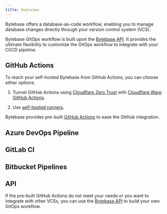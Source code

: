 ```yaml
---
title: Overview
---
```


Bytebase offers a database-as-code workflow, enabling you to manage database changes directly through your version control system (VCS).

Bytebase GitOps workflow is built upon the [Bytebase API](/integrations/api/overview). It provides the ultimate flexibility to customize the GitOps workflow to integrate with your CI/CD pipeline.

## GitHub Actions

<Card title="Tutorial: Database GitOps with GitHub Actions" icon="graduation-cap" href="/tutorials/gitops-github-workflow/" horizontal />

<Note>

To reach your self-hosted Bytebase from GitHub Actions, you can choose either options:

1. Tunnel GitHub Actions using [Cloudflare Zero Trust](https://developers.cloudflare.com/cloudflare-one/connections/connect-networks/) with [Cloudflare Warp GitHub Actions](https://github.com/marketplace/actions/setup-cloudflare-warp).

1. Use [self-hosted runners](https://docs.github.com/en/actions/hosting-your-own-runners/managing-self-hosted-runners/about-self-hosted-runners).

</Note>

Bytebase provides pre-built [GitHub Actions](https://github.com/marketplace?query=bytebase&type=actions) to ease the GitHub integration.

## Azure DevOps Pipeline

<Card title="Tutorial: Database GitOps with Azure DevOps Pipeline" icon="graduation-cap" href="/tutorials/gitops-azure-devops-workflow/" horizontal />

## GitLab CI

<Card title="Tutorial: Database GitOps with GitLab CI" icon="graduation-cap" href="/tutorials/gitops-gitlab-workflow/" horizontal />

## Bitbucket Pipelines

<Card title="Tutorial: Database GitOps with Bitbucket Pipelines" icon="graduation-cap" href="/tutorials/gitops-bitbucket-workflow/" horizontal />

## API

If the pre-built GitHub Actions do not meet your needs or you want to integrate with other VCSs, you can use the [Bytebase API](/integrations/api/overview) to build your own GitOps workflow.
